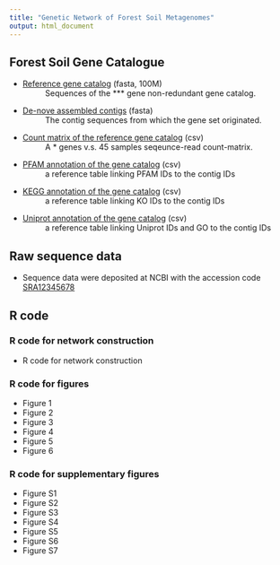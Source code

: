 ```yaml
---
title: "Genetic Network of Forest Soil Metagenomes"
output: html_document
---
```




## Forest Soil Gene Catalogue



- [Reference gene catalog](http://www.zju.edu.cn) (fasta, 100M)
: Sequences of the *** gene non-redundant gene catalog.
- [De-nove assembled contigs](http://www.zju.edu.cn) (fasta)
: The contig sequences from which the gene set originated.
- [Count matrix of the reference gene catalog](http://www.zju.edu.cn) (csv)
: A * genes v.s. 45 samples seqeunce-read count-matrix.
- [PFAM annotation of the gene catalog](http://www.zju.edu.cn) (csv)
: a reference table linking PFAM IDs to the contig IDs
- [KEGG annotation of the gene catalog](http://www.zju.edu.cn) (csv)
: a reference table linking KO IDs to the contig IDs
- [Uniprot annotation of the gene catalog](http://www.zju.edu.cn) (csv)
: a reference table linking Uniprot IDs and GO to the contig IDs

## Raw sequence data

- Sequence data were deposited at NCBI with the accession code [SRA12345678](http://www.zju.edu.cn)

## R code

### R code for network construction

- R code for network construction

### R code for figures

- Figure 1
- Figure 2
- Figure 3
- Figure 4
- Figure 5
- Figure 6

### R code for supplementary figures

- Figure S1
- Figure S2
- Figure S3
- Figure S4
- Figure S5
- Figure S6
- Figure S7



